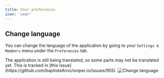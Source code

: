 ```yaml
---
title: User preferences
icon: 'user'
---
```


## Change language

You can change the language of the application by going to your `Settings & Members` menu under the `Preferences` tab.

<Info>
  The application is still being translated, so some parts may not be translated
  yet. This is tracked in [this
  issue](https://github.com/baptisteArno/sniper.io/issues/955).
</Info>

<Frame>
  <img src="/images/workspace/change-language.png" alt="Change language" />
</Frame>
